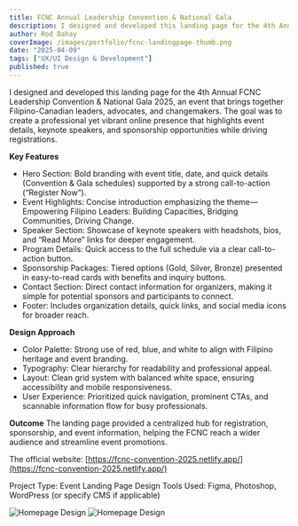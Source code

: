 ```yaml
---
title: FCNC Annual Leadership Convention & National Gala
description: I designed and developed this landing page for the 4th Annual FCNC Leadership Convention & National Gala 2025, an event that brings together Filipino-Canadian leaders, advocates, and changemakers.  
author: Rod Dahay
coverImage: /images/portfolio/fcnc-landingpage-thumb.png
date: "2025-04-09"
tags: ["UX/UI Design & Development"]
published: true
---
```


I designed and developed this landing page for the 4th Annual FCNC Leadership Convention & National Gala 2025, an event that brings together Filipino-Canadian leaders, advocates, and changemakers. The goal was to create a professional yet vibrant online presence that highlights event details, keynote speakers, and sponsorship opportunities while driving registrations.



**Key Features**
+ Hero Section: Bold branding with event title, date, and quick details (Convention & Gala schedules) supported by a strong call-to-action (“Register Now”).
+ Event Highlights: Concise introduction emphasizing the theme—Empowering Filipino Leaders: Building Capacities, Bridging Communities, Driving Change.
+ Speaker Section: Showcase of keynote speakers with headshots, bios, and “Read More” links for deeper engagement.
+ Program Details: Quick access to the full schedule via a clear call-to-action button.
+ Sponsorship Packages: Tiered options (Gold, Silver, Bronze) presented in easy-to-read cards with benefits and inquiry buttons.
+ Contact Section: Direct contact information for organizers, making it simple for potential sponsors and participants to connect.
+ Footer: Includes organization details, quick links, and social media icons for broader reach.

**Design Approach**
+ Color Palette: Strong use of red, blue, and white to align with Filipino heritage and event branding.
+ Typography: Clear hierarchy for readability and professional appeal.
+ Layout: Clean grid system with balanced white space, ensuring accessibility and mobile responsiveness.
+ User Experience: Prioritized quick navigation, prominent CTAs, and scannable information flow for busy professionals.


**Outcome**
The landing page provided a centralized hub for registration, sponsorship, and event information, helping the FCNC reach a wider audience and streamline event promotions.

The official website: [https://fcnc-convention-2025.netlify.app/](https://fcnc-convention-2025.netlify.app/)

Project Type: Event Landing Page Design
Tools Used: Figma, Photoshop, WordPress (or specify CMS if applicable)


![Homepage Design](/images/portfolio/fcnc-landingpage01.png)
![Homepage Design](/images/portfolio/fcnc-landingpage02.png)







